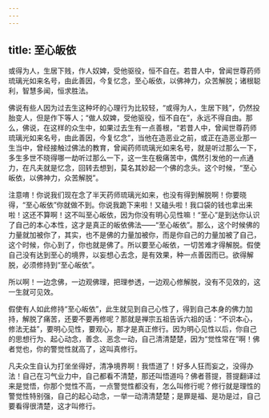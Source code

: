 ```yaml
---
---
---
```

title: 至心皈依
---





或得为人，生居下贱，作人奴婢，受他驱役，恒不自在。若昔人中，曾闻世尊药师琉璃光如来名号，由此善因，今复忆念，至心皈依，以佛神力，众苦解脱；诸根聪利，智慧多闻，恒求胜法。


佛说有些人因为过去生这种坏的心理行为比较轻，“或得为人，生居下贱”，仍然投胎变人，但是作下等人；“做人奴婢，受他驱役，恒不自在”，永远不得自由。那么，佛说，在这样的众生中，如果过去生有一点善根，“若昔人中，曾闻世尊药师琉璃光如来名号，由此善因，今复忆念”，当他在造恶业之前，或正在造恶业那一生当中，曾经接触过佛法的教育，曾闻药师琉璃光如来名号，就是听过那么一下，多生多世不晓得哪一劫听过那么一下，这一生在极痛苦中，偶然引发他的一点通力，在凡夫就是忆念，回转去想到，莫名其妙起一个佛的念头。这个时候，“至心皈依，以佛神力，众苦解脱”。

注意唷！你说我们现在念了半天药师琉璃光如来，也没有得到解脱啊！你要晓得，“至心皈依”你就做不到。你说我跪下来啦！又磕头啦！我口袋的钱也拿出来啦！这还不算啊！这不叫至心皈依，因为你没有明心见性嘛！“至心”是到达你认识了自己的本心本性，这才是真正的皈依佛法——“至心皈依”。那么，这个时候佛的力量就加被你了，其实，也不是佛的力量加被你，而是你自己的力量加被了自己，这个时候，你心到了，你也就是佛了。所以要至心皈依，一切苦难才得解脱。假使自己没有达到至心的境界，以妄想心去念，是有效果，种一点善因而已。欲得解脱，必须修持到“至心皈依”。

所以啊！一边念佛，一边观佛理，把理参透，一边观心修解脱，没有不见效的，这一生就可见效。

假使有人如此修持“至心皈依”，此生就见到自己心性了，得到自己本身的佛力加持，解脱了痛苦，还要不要再修呢？那就是禅宗五祖告诉六祖的话：“不识本心，修法无益”，要明心见性，要观心，那才是真正修行。因为明心见性以后，你自己的思想行为、起心动念，善念、恶念一动，自己清清楚楚，因为“觉性常在”啊！佛者觉也，你的警觉性就高了，这叫真修行。

凡夫众生自认为打坐坐得好，清净境界啊！我悟道了！好多人狂而妄之，没得办法！自己在习气业力中，自己都看不清楚，那还叫悟道吗？佛者菩提，菩提翻译过来是觉悟，你那个觉性不高，一点警觉性都没有，怎么叫修行呢？修行就是理性的警觉性特别强，自己的起心动念，一举一动清清楚楚；是罪是福、是功是过，自己要看得很清楚，这才叫修行。